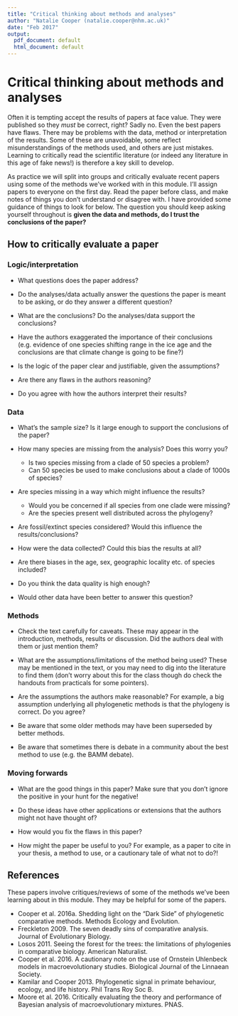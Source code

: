 ```yaml
---
title: "Critical thinking about methods and analyses"
author: "Natalie Cooper (natalie.cooper@nhm.ac.uk)"
date: "Feb 2017"
output:
  pdf_document: default
  html_document: default
---
```


# Critical thinking about methods and analyses

Often it is tempting accept the results of papers at face value. 
They were published so they *must* be correct, right? 
Sadly no.
Even the best papers have flaws. 
There may be problems with the data, method or interpretation of the results.
Some of these are unavoidable, some reflect misunderstandings of the methods used, and others are just mistakes.
Learning to critically read the scientific literature (or indeed any literature in this age of fake news!) is therefore a key skill to develop.

As practice we will split into groups and critically evaluate recent papers using some of the methods we've worked with in this module.
I'll assign papers to everyone on the first day.
Read the paper before class, and make notes of things you don't understand or disagree with. 
I have provided some guidance of things to look for below.
The question you should keep asking yourself throughout is __given the data and methods, do I trust the conclusions of the paper?__

## How to critically evaluate a paper

### Logic/interpretation

* What questions does the paper address?

* Do the analyses/data actually answer the questions the paper is meant to be asking, or do they answer a different question?

* What are the conclusions? Do the analyses/data support the conclusions?

* Have the authors exaggerated the importance of their conclusions (e.g. evidence of one species shifting range in the ice age and the conclusions are that climate change is going to be fine?)

* Is the logic of the paper clear and justifiable, given the assumptions?

* Are there any flaws in the authors reasoning?

* Do you agree with how the authors interpret their results?

### Data

* What's the sample size? Is it large enough to support the conclusions of the paper?

* How many species are missing from the analysis? Does this worry you? 
    * Is two species missing from a clade of 50 species a problem?
    * Can 50 species be used to make conclusions about a clade of 1000s of species? 

* Are species missing in a way which might influence the results?
    * Would you be concerned if all species from one clade were missing?
    * Are the species present well distributed across the phylogeny?

* Are fossil/extinct species considered? Would this influence the results/conclusions?

* How were the data collected? Could this bias the results at all?

* Are there biases in the age, sex, geographic locality etc. of species included?

* Do you think the data quality is high enough?

* Would other data have been better to answer this question?

### Methods

* Check the text carefully for caveats. These may appear in the introduction, methods, results or discussion. Did the authors deal with them or just mention them?

* What are the assumptions/limitations of the method being used? These may be mentioned in the text, or you may need to dig into the literature to find them (don't worry about this for the class though do check the handouts from practicals for some pointers). 

* Are the assumptions the authors make reasonable? For example, a big assumption underlying all phylogenetic methods is that the phylogeny is correct. Do you agree?

* Be aware that some older methods may have been superseded by better methods.

* Be aware that sometimes there is debate in a community about the best method to use (e.g. the BAMM debate).

### Moving forwards

* What are the good things in this paper? Make sure that you don't ignore the positive in your hunt for the negative!

* Do these ideas have other applications or extensions that the authors might not have thought of? 

* How would you fix the flaws in this paper? 

* How might the paper be useful to you? For example, as a paper to cite in your thesis, a method to use, or a cautionary tale of what not to do?!

## References

These papers involve critiques/reviews of some of the methods we've been learning about in this module. They may be helpful for some of the papers.

* Cooper et al. 2016a. Shedding light on the "Dark Side" of phylogenetic comparative methods. Methods Ecology and Evolution.
* Freckleton 2009. The seven deadly sins of comparative analysis. Journal of Evolutionary Biology.
* Losos 2011. Seeing the forest for the trees: the limitations of phylogenies in comparative biology. American Naturalist.
* Cooper et al. 2016. A cautionary note on the use of Ornstein Uhlenbeck models in macroevolutionary studies. Biological Journal of the Linnaean Society.
* Kamilar and Cooper 2013. Phylogenetic signal in primate behaviour, ecology, and life history. Phil Trans Roy Soc B.
* Moore et al. 2016. Critically evaluating the theory and performance of Bayesian analysis of macroevolutionary mixtures. PNAS.